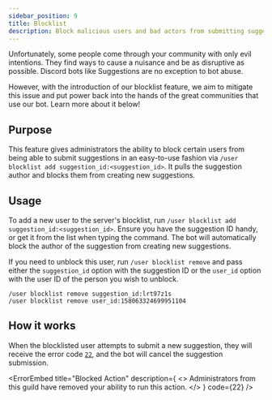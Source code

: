 ```yaml
---
sidebar_position: 9
title: Blocklist
description: Block malicious users and bad actors from submitting suggestions on your server.
---
```


Unfortunately, some people come through your community with only evil intentions. They find ways to cause a nuisance and be as disruptive as possible. Discord bots like Suggestions are no exception to bot abuse.

However, with the introduction of our blocklist feature, we aim to mitigate this issue and put power back into the hands of the great communities that use our bot. Learn more about it below!

## Purpose
This feature gives administrators the ability to block certain users from being able to submit suggestions in an easy-to-use fashion via `/user blocklist add suggestion_id:<suggestion_id>`. It pulls the suggestion author and blocks them from creating new suggestions.

## Usage
To add a new user to the server's blocklist, run `/user blocklist add suggestion_id:<suggestion_id>`. Ensure you have the suggestion ID handy, or get it from the list when typing the command. The bot will automatically block the author of the suggestion from creating new suggestions.

<SuggestionSlashReply command="/user blocklist add" message="I have added that user to the blocklist. They will be unable to create suggestions in the future." />

If you need to unblock this user, run `/user blocklist remove` and pass either the `suggestion_id` option with the suggestion ID or the `user_id` option with the user ID of the person you wish to unblock.
```
/user blocklist remove suggestion_id:lrt97z1s
/user blocklist remove user_id:158063324699951104
```

<SuggestionSlashReply command="/user blocklist remove" message="I have un-blocklisted that user for you." />

## How it works
When the blocklisted user attempts to submit a new suggestion, they will receive the error code [`22`](errors#blocklisted-user), and the bot will cancel the suggestion submission.

<ErrorEmbed
  title="Blocked Action"
  description={
    <>
      Administrators from this guild have removed your ability to run this action.
    </>
  }
  code={22}
/>